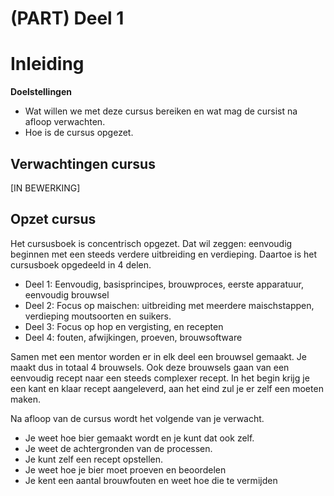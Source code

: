 # (PART) Deel 1 {-}
# Inleiding

**Doelstellingen**

-  Wat willen we met deze cursus bereiken en wat mag de cursist na afloop verwachten.
-  Hoe is de cursus opgezet.

## Verwachtingen cursus

[IN BEWERKING]

## Opzet cursus

Het cursusboek is concentrisch opgezet. Dat wil zeggen: eenvoudig beginnen met een steeds verdere uitbreiding en verdieping. Daartoe is het cursusboek opgedeeld in 4 delen.

-  Deel 1: Eenvoudig, basisprincipes, brouwproces, eerste apparatuur, eenvoudig brouwsel
-  Deel 2: Focus op maischen: uitbreiding met meerdere maischstappen, verdieping moutsoorten en suikers.
-  Deel 3: Focus op hop en vergisting, en recepten
-  Deel 4: fouten, afwijkingen, proeven, brouwsoftware

Samen met een mentor worden er in elk deel een brouwsel gemaakt. Je maakt dus in totaal 4 brouwsels. Ook deze brouwsels gaan van een eenvoudig recept naar een steeds complexer recept. In het begin krijg je een kant en klaar recept aangeleverd, aan het eind zul je er zelf een moeten maken.

Na afloop van de cursus wordt het volgende van je verwacht.

-  Je weet hoe bier gemaakt wordt en je kunt dat ook zelf.
-  Je weet de achtergronden van de processen.
-  Je kunt zelf een recept opstellen.
-  Je weet hoe je bier moet proeven en beoordelen
-  Je kent een aantal brouwfouten en weet hoe die te vermijden

